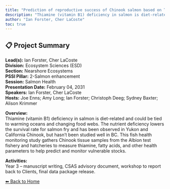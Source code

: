 ```yaml
---
title: "Prediction of reproductive success of Chinook salmon based on Thiamine concentrations in returning adults."
description: "Thiamine (vitamin B1) deficiency in salmon is diet-related and could be tied to warming oceans and changing food webs. The nutrient deficiency lowers the survival rate for salmon fry and has been observed in Yukon and California Chinook, but hasn’t been studied well in BC. This fish health monitoring study gathers Chinook tissue samples from the Albion test fishery and hatcheries to measure thiamine, fatty acids, and other health parameters to help predict and monitor vulnerable stocks."
author: "Ian Forster, Cher LaCoste"
toc: true
---
```


## 📋 Project Summary

**Lead(s):** Ian Forster, Cher LaCoste  
**Division:** Ecosystem Sciences (ESD)  
**Section:** Nearshore Ecosystems  
**PSSI Pillar:** 2-Salmon enhancement  
**Session:** Salmon Health  
**Presentation Date:** February 04, 2031  
**Speakers:** Ian Forster, Cher LaCoste  
**Hosts:** Joe Enns; Amy Long; Ian Forster; Christoph Deeg; Sydney Baxter; Alison Krimmer  

**Overview:**  
Thiamine (vitamin B1) deficiency in salmon is diet-related and could be tied to warming oceans and changing food webs. The nutrient deficiency lowers the survival rate for salmon fry and has been observed in Yukon and California Chinook, but hasn’t been studied well in BC. This fish health monitoring study gathers Chinook tissue samples from the Albion test fishery and hatcheries to measure thiamine, fatty acids, and other health parameters to help predict and monitor vulnerable stocks.   

**Activities:**  
Year 3 – manuscript writing, CSAS advisory document, workshop to report back to Clients, final data package release.

[⬅ Back to Home](../index.qmd)
